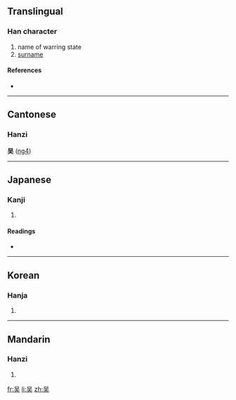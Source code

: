 {{see|吳}}
==Translingual==

===Han character===
{{Han char|rn=30|rad=口|as=04|sn=7|four=|canj=口一大 (RMK)}}

# name of warring state
# [[surname]]

====References====
* {{Han ref|kx=0179.070|dkj=03366|dj=0397.010|hdz=10585.030|uh=5434|ud=21556}}

----

==Cantonese==
===Hanzi===
'''吴''' ([[ng4]])

----

==Japanese==

===Kanji===
{{ja-kanji|grade=|rs=口04}}

# {{defn|Japanese}}

====Readings====
* {{ja-readings|on=[[ご]] (go)|kun=[[くれ]] (kure), [[くれる]] (kureru)}}

----

==Korean==

===Hanja===
{{ko-hanja|hangeul=오|rv=o|mr=o}}

# {{defn|Korean|sort=口04}}

----

==Mandarin==

===Hanzi===
{{cmn-hanzi|tra=吳|pin=[[wú]] ([[wu2]])|wg=wu<sup>2</sup>}}

# {{defn|Mandarin|sort=口04}}

[[fr:吴]]
[[li:吴]]
[[zh:吴]]